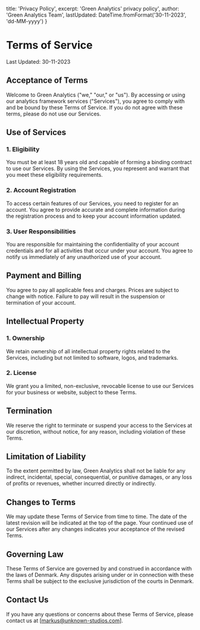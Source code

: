 
  title: 'Privacy Policy',
  excerpt: 'Green Analytics\' privacy policy',
  author: 'Green Analytics Team',
  lastUpdated: DateTime.fromFormat('30-11-2023', 'dd-MM-yyyy')
}

# Terms of Service

Last Updated: 30-11-2023

## Acceptance of Terms

Welcome to Green Analytics ("we," "our," or "us"). By accessing or using our analytics framework services ("Services"), you agree to comply with and be bound by these Terms of Service. If you do not agree with these terms, please do not use our Services.

## Use of Services

### 1. Eligibility

You must be at least 18 years old and capable of forming a binding contract to use our Services. By using the Services, you represent and warrant that you meet these eligibility requirements.

### 2. Account Registration

To access certain features of our Services, you need to register for an account. You agree to provide accurate and complete information during the registration process and to keep your account information updated.

### 3. User Responsibilities

You are responsible for maintaining the confidentiality of your account credentials and for all activities that occur under your account. You agree to notify us immediately of any unauthorized use of your account.

## Payment and Billing

You agree to pay all applicable fees and charges. Prices are subject to change with notice. Failure to pay will result in the suspension or termination of your account.

## Intellectual Property

### 1. Ownership

We retain ownership of all intellectual property rights related to the Services, including but not limited to software, logos, and trademarks.

### 2. License

We grant you a limited, non-exclusive, revocable license to use our Services for your business or website, subject to these Terms.

## Termination

We reserve the right to terminate or suspend your access to the Services at our discretion, without notice, for any reason, including violation of these Terms.

## Limitation of Liability

To the extent permitted by law, Green Analytics shall not be liable for any indirect, incidental, special, consequential, or punitive damages, or any loss of profits or revenues, whether incurred directly or indirectly.

## Changes to Terms

We may update these Terms of Service from time to time. The date of the latest revision will be indicated at the top of the page. Your continued use of our Services after any changes indicates your acceptance of the revised Terms.

## Governing Law

These Terms of Service are governed by and construed in accordance with the laws of Denmark. Any disputes arising under or in connection with these Terms shall be subject to the exclusive jurisdiction of the courts in Denmark.

## Contact Us

If you have any questions or concerns about these Terms of Service, please contact us at [markus@unknown-studios.com].